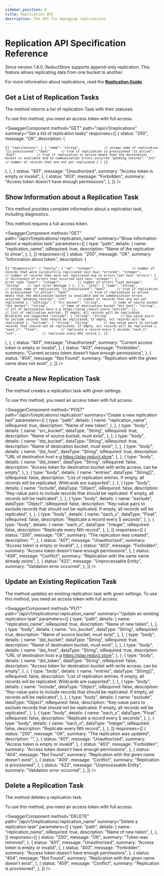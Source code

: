 ```yaml
---
sidebar_position: 6
title: Replication API
description: The API for managing replications
---
```


<head>
  <link
    rel="canonical"
    href="https://www.reduct.store/docs/http-api/replication-api"
  />
</head>


# Replication API Specification Reference

Since version 1.8.0, ReductStore supports append-only replication. This feature allows replicating data from one bucket to another.

For more information about replications, read the [**Replication Guide**](../guides/data-replication).




## Get a List of Replication Tasks

The method returns a list of replication Task with their statuses.

To use this method, you need an access token with full access.

<SwaggerComponent
  method="GET"
  path="/api/v1/replications"
  summary="Get a list of replication tasks"
  responses={[
    {
      status: "200",
      message: "OK",
      description: (
        <pre>
          <code>{`{
  "replications": [
    {
      "name": "string",             // unique name of replication
      "is_provisioned": "bool"      // true if replication is provisioned
      "is_active": "bool"           // true if replication is active means that the destination bucket is available and no communication errors occurred
      "pending_records": "int"      // number of records that are not yet replicated
    }
  ]
}`}</code>
        </pre>
      ),
    },
    {
      status: "401",
      message: "Unauthorized",
      summary: "Access token is empty or invalid",
    },
    {
      status: "403",
      message: "Forbidden",
      summary: "Access token doesn't have enough permissions",
    },
  ]}
/>

## Show Information about a Replication Task

This method provides complete information about a replication task, including
diagnostics.

This method requires a full access token.

<SwaggerComponent
  method="GET"
  path="/api/v1/replications/:replication_name"
  summary="Show information about a replication task"
  parameters={[
    {
      type: "path",
      details: {
        name: "replication_name",
        isRequired: true,
        description: "Name of the replication to show",
      },
    },
  ]}
  responses={[
    {
      status: "200",
      message: "OK",
      summary: "Information about token",
      description: (
        <pre>
          <code>{`{
        "diagnostics": {
            "hourly": {
                "ok": "integer",                    // number of records that were successfully replicated last hour
                "errored": "integer",               // number of records that were not replicated due to errors last hour
                "errors": {                         // dictionary of errors that occurred last hour
                    "integer": {                    // error code
                        "count": "integer",         // number of errors
                        "last_message": "string"    // last error message
                    }
                },
             }
        },
        "info": {
            "name": "string",             // unique name of replication
            "is_provisioned": "bool"      // true if replication is provisioned
            "is_active": "bool"           // true if replication is active means that the destination bucket is available and no communication errors occurred
            "pending_records": "int"      // number of records that are not yet replicated
        },
        "settings": {
            "src_bucket": "string",       // name of source bucket
            "dst_bucket": "string",       // name of destination bucket
            "dst_host": "string",         // url of destination host e.g https://play.reduct.store
            "entries": [],                // list of replication entries. If empty, all records will be replicated. Wildcards are supported
            "include": {
                 "string": "string"       // key-value pairs to include records that should be replicated. If empty, all records will be replicated
            },
            "exclude": {
                "string": "string"        // key-value pairs to exclude records that should not be replicated. If empty, all records will be replicated
            },
            "each_s": "float",            // replicate a record every S seconds
            "each_n": "int",              // replicate every Nth record
        },
}`}</code>
        </pre>
      ),
    },
    {
      status: "401",
      message: "Unauthorized",
      summary: "Current access token is empty or invalid",
    },
    {
      status: "403",
      message: "Forbidden",
      summary: "Current access token doesn't have enough permissions",
    },
    {
      status: "404",
      message: "Not Found",
      summary: "Replication with the given name does not exist",
    },
  ]}
/>

## Create a New Replication Task

The method creates a replication task with given settings.

To use this method, you need an access token with full access.

<SwaggerComponent
  method="POST"
  path="/api/v1/replications/:replication"
  summary="Create a new replication tasl"
  parameters={[
    {
      type: "path",
      details: {
        name: "replication_name",
        isRequired: true,
        description: "Name of new token",
      },
    },
    {
      type: "body",
      details: {
        name: "src_bucket",
        dataType: "String",
        isRequired: true,
        description: "Name of source bucket, must exist",
      },
    },
    {
      type: "body",
      details: {
        name: "dst_bucket",
        dataType: "String",
        isRequired: true,
        description: "Name of destination bucket, must exist",
      },
    },
    {
      type: "body",
      details: {
        name: "dst_host",
        dataType: "String",
        isRequired: true,
        description: "URL of destination host e.g https://play.reduct.store",
      },
    },
    {
      type: "body",
      details: {
        name: "dst_token",
        dataType: "String",
        isRequired: false,
        description:
          "Access token for destination bucket with write access, can be empty",
      },
    },
    {
      type: "body",
      details: {
        name: "entries",
        dataType: "String[]",
        isRequired: false,
        description:
          "List of replication entries. If empty, all records will be replicated. Wildcards are supported",
      },
    },
    {
      type: "body",
      details: {
        name: "include",
        dataType: "Object",
        isRequired: false,
        description:
          "Key-value pairs to include records that should be replicated. If empty, all records will be replicated",
      },
    },
    {
      type: "body",
      details: {
        name: "exclude",
        dataType: "Object",
        isRequired: false,
        description:
          "Key-value pairs to exclude records that should not be replicated. If empty, all records will be replicated",
      },
    },
    {
      type: "body",
      details: {
        name: "each_s",
        dataType: "Float",
        isRequired: false,
        description: "Replicate a record every S seconds",
      },
    },
    {
      type: "body",
      details: {
        name: "each_n",
        dataType: "Integer",
        isRequired: false,
        description: "Replicate every Nth record",
      },
    },
  ]}
  responses={[
    {
      status: "200",
      message: "OK",
      summary: "The replication was created",
      description: "",
    },
    {
      status: "401",
      message: "Unauthorized",
      summary: "Access token is empty or invalid",
    },
    {
      status: "403",
      message: "Forbidden",
      summary: "Access token doesn't have enough permissions",
    },
    {
      status: "409",
      message: "Conflict",
      summary: "Replication with the same name already exists",
    },
    {
      status: "422",
      message: "Unprocessable Entity",
      summary: "Validation error occurred",
    },
  ]}
/>

## Update an Existing Replication Task

  The method updates an existing replication task with given settings. To use
  this method, you need an access token with full access.

<SwaggerComponent
  method="PUT"
  path="/api/v1/replications/:replication_name"
  summary="Update an existing replication task"
  parameters={[
    {
      type: "path",
      details: {
        name: "replication_name",
        isRequired: true,
        description: "Name of new token",
      },
    },
    {
      type: "body",
      details: {
        name: "src_bucket",
        dataType: "String",
        isRequired: true,
        description: "Name of source bucket, must exist",
      },
    },
    {
      type: "body",
      details: {
        name: "dst_bucket",
        dataType: "String",
        isRequired: true,
        description: "Name of destination bucket, must exist",
      },
    },
    {
      type: "body",
      details: {
        name: "dst_host",
        dataType: "String",
        isRequired: true,
        description: "URL of destination host e.g https://play.reduct.store",
      },
    },
    {
      type: "body",
      details: {
        name: "dst_token",
        dataType: "String",
        isRequired: false,
        description:
          "Access token for destination bucket with write access, can be empty",
      },
    },
    {
      type: "body",
      details: {
        name: "entries",
        dataType: "String[]",
        isRequired: false,
        description:
          "List of replication entries. If empty, all records will be replicated. Wildcards are supported",
      },
    },
    {
      type: "body",
      details: {
        name: "include",
        dataType: "Object",
        isRequired: false,
        description:
          "Key-value pairs to include records that should be replicated. If empty, all records will be replicated",
      },
    },
    {
      type: "body",
      details: {
        name: "exclude",
        dataType: "Object",
        isRequired: false,
        description:
          "Key-value pairs to exclude records that should not be replicated. If empty, all records will be replicated",
      },
    },
    {
      type: "body",
      details: {
        name: "each_s",
        dataType: "Float",
        isRequired: false,
        description: "Replicate a record every S seconds",
      },
    },
    {
      type: "body",
      details: {
        name: "each_n",
        dataType: "Integer",
        isRequired: false,
        description: "Replicate every Nth record",
      },
    },
  ]}
  responses={[
    {
      status: "200",
      message: "OK",
      summary: "The replication was updated",
      description: "",
    },
    {
      status: "401",
      message: "Unauthorized",
      summary: "Access token is empty or invalid",
    },
    {
      status: "403",
      message: "Forbidden",
      summary: "Access token doesn't have enough permissions",
    },
    {
      status: "404",
      message: "Not Found",
      summary: "Replication with the given name doesn't exist",
    },
    {
      status: "409",
      message: "Conflict",
      summary: "Replication is provisioned",
    },
    {
      status: "422",
      message: "Unprocessable Entity",
      summary: "Validation error occurred",
    },
  ]}
/>

## Delete a Replication Task

The method deletes a replication task.

To use this method, you need an access token with full access.

<SwaggerComponent
  method="DELETE"
  path="/api/v1/replications/:replication_name"
  summary="Delete a replication task"
  parameters={[
    {
      type: "path",
      details: {
        name: "replication_name",
        isRequired: true,
        description: "Name of new token",
      },
    },
  ]}
  responses={[
    {
      status: "200",
      message: "OK",
      summary: "Token was removed",
    },
    {
      status: "401",
      message: "Unauthorized",
      summary: "Access token is empty or invalid",
    },
    {
      status: "403",
      message: "Forbidden",
      summary: "Access token doesn't have enough permissions",
    },
    {
      status: "404",
      message: "Not Found",
      summary: "Replication with the given name doesn't exist",
    },
    {
      status: "409",
      message: "Conflict",
      summary: "Replication is provisioned",
    },
  ]}
/>
